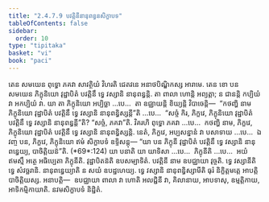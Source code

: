 ```yaml
---
title: "2.4.7.9 បវត្តិនីនានុពន្ធនសិក្ខាបទ"
tableOfContents: false
sidebar:
  order: 10
type: "tipitaka"
basket: "vi"
book: "paci"
---
```



<DynamicBreadcrumb />

<Division number="1111" book="paci">

<Paragraph number="3278" book="paci">
តេន សមយេន ពុទ្ធោ ភគវា សាវត្ថិយំ វិហរតិ ជេតវនេ អនាថបិណ្ឌិកស្ស អារាមេ. តេន ខោ បន សមយេន ភិក្ខុនិយោ វុដ្ឋាបិតំ បវត្តិនឹ ទ្វេ វស្សានិ នានុពន្ធន្តិ. តា ពាលា ហោន្តិ អព្យត្តា; ន ជានន្តិ កប្បិយំ វា អកប្បិយំ វា.
</Paragraph>

<Paragraph number="3279" book="paci">
យា តា ភិក្ខុនិយោ អប្បិច្ឆា …បេ…  តា ឧជ្ឈាយន្តិ ខិយ្យន្តិ វិបាចេន្តិ—  “កថញ្ហិ នាម ភិក្ខុនិយោ វុដ្ឋាបិតំ បវត្តិនឹ ទ្វេ វស្សានិ នានុពន្ធិស្សន្តី”តិ …បេ…  “សច្ចំ កិរ, ភិក្ខវេ, ភិក្ខុនិយោ វុដ្ឋាបិតំ បវត្តិនឹ ទ្វេ វស្សានិ នានុពន្ធន្តី”តិ? “សច្ចំ, ភគវា”តិ. វិគរហិ ពុទ្ធោ ភគវា …បេ…  កថញ្ហិ នាម, ភិក្ខវេ, ភិក្ខុនិយោ វុដ្ឋាបិតំ បវត្តិនឹ ទ្វេ វស្សានិ នានុពន្ធិស្សន្តិ. នេតំ, ភិក្ខវេ, អប្បសន្នានំ វា បសាទាយ …បេ…  ឯវញ្ច បន, ភិក្ខវេ, ភិក្ខុនិយោ ឥមំ សិក្ខាបទំ ឧទ្ទិសន្តុ—
</Paragraph>

</Division>
<Division number="1112" book="paci">

<Paragraph number="3280" book="paci">
<Emphasis>“យា បន ភិក្ខុនី វុដ្ឋាបិតំ បវត្តិនឹ ទ្វេ វស្សានិ នានុពន្ធេយ្យ, បាចិត្តិយន៑”</Emphasis>តិ. (*69*:<Emphasis>124</Emphasis>)
</Paragraph>

</Division>
<Division number="1113" book="paci">

<Paragraph number="3281" book="paci">
<Emphasis>យា បនា</Emphasis>តិ យា យាទិសា …បេ…  <Emphasis>ភិក្ខុនី</Emphasis>តិ …បេ…  អយំ ឥមស្មឹ អត្ថេ អធិប្បេតា ភិក្ខុនីតិ.
</Paragraph>

<Paragraph number="3282" book="paci">
<Emphasis>វុដ្ឋាបិតន៑</Emphasis>តិ ឧបសម្បាទិតំ. <Emphasis>បវត្តិនី</Emphasis> នាម ឧបជ្ឈាយា វុច្ចតិ. <Emphasis>ទ្វេ វស្សានី</Emphasis>តិ ទ្វេ សំវច្ឆរានិ. <Emphasis>នានុពន្ធេយ្យា</Emphasis>តិ ន សយំ ឧបដ្ឋហេយ្យ. ទ្វេ វស្សានិ នានុពន្ធិស្សាមីតិ ធុរំ និក្ខិត្តមត្តេ អាបត្តិ បាចិត្តិយស្ស.
</Paragraph>

</Division>
<Division number="1114" book="paci">

<Paragraph number="3283" book="paci">
អនាបត្តិ—  ឧបជ្ឈាយា ពាលា វា ហោតិ អលជ្ជិនី វា, គិលានាយ, អាបទាសុ, ឧម្មត្តិកាយ, អាទិកម្មិកាយាតិ.

</Paragraph>
</Division>

<Paragraph number="3284" type="center" book="paci">
នវមសិក្ខាបទំ និដ្ឋិតំ.
</Paragraph>